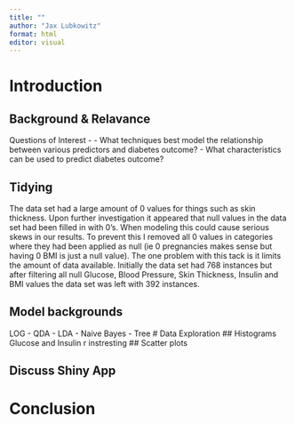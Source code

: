 ```yaml
---
title: ""
author: "Jax Lubkowitz"
format: html
editor: visual
---
```


# Introduction
## Background & Relavance

Questions of Interest - 
- What techniques best model the relationship between various predictors and diabetes outcome?
- What characteristics can be used to predict diabetes outcome?


## Tidying 
  The data set had a large amount of 0 values for things such as skin thickness. Upon further investigation it appeared that null values in the data set had been filled in with 0's. When modeling this could cause serious skews in our results. To prevent this I removed all 0 values in categories where they had been applied as null (ie 0 pregnancies makes sense but having 0 BMI is just a null value). The one problem with this tack is it limits the amount of data available. Initially the data set had 768 instances but after filtering all null Glucose, Blood Pressure, Skin Thickness, Insulin and BMI values the data set was left with 392 instances. 


## Model backgrounds
LOG - QDA - LDA - Naive Bayes - Tree
# Data Exploration
## Histograms
Glucose and Insulin r instresting
## Scatter plots 


## Discuss Shiny App

# Conclusion


